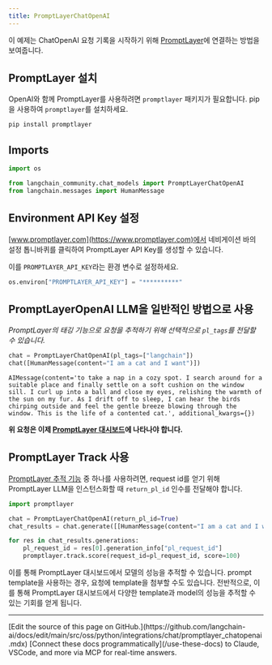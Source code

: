 ```yaml
---
title: PromptLayerChatOpenAI
---
```


이 예제는 ChatOpenAI 요청 기록을 시작하기 위해 [PromptLayer](https://www.promptlayer.com)에 연결하는 방법을 보여줍니다.

## PromptLayer 설치

OpenAI와 함께 PromptLayer를 사용하려면 `promptlayer` 패키지가 필요합니다. pip을 사용하여 `promptlayer`를 설치하세요.

```python
pip install promptlayer
```

## Imports

```python
import os

from langchain_community.chat_models import PromptLayerChatOpenAI
from langchain.messages import HumanMessage
```

## Environment API Key 설정

[www.promptlayer.com](https://www.promptlayer.com)에서 네비게이션 바의 설정 톱니바퀴를 클릭하여 PromptLayer API Key를 생성할 수 있습니다.

이를 `PROMPTLAYER_API_KEY`라는 환경 변수로 설정하세요.

```python
os.environ["PROMPTLAYER_API_KEY"] = "**********"
```

## PromptLayerOpenAI LLM을 일반적인 방법으로 사용

*PromptLayer의 태깅 기능으로 요청을 추적하기 위해 선택적으로 `pl_tags`를 전달할 수 있습니다.*

```python
chat = PromptLayerChatOpenAI(pl_tags=["langchain"])
chat([HumanMessage(content="I am a cat and I want")])
```

```output
AIMessage(content='to take a nap in a cozy spot. I search around for a suitable place and finally settle on a soft cushion on the window sill. I curl up into a ball and close my eyes, relishing the warmth of the sun on my fur. As I drift off to sleep, I can hear the birds chirping outside and feel the gentle breeze blowing through the window. This is the life of a contented cat.', additional_kwargs={})
```

**위 요청은 이제 [PromptLayer 대시보드](https://www.promptlayer.com)에 나타나야 합니다.**

## PromptLayer Track 사용

[PromptLayer 추적 기능](https://magniv.notion.site/Track-4deee1b1f7a34c1680d085f82567dab9) 중 하나를 사용하려면, request id를 얻기 위해 PromptLayer LLM을 인스턴스화할 때 `return_pl_id` 인수를 전달해야 합니다.

```python
import promptlayer

chat = PromptLayerChatOpenAI(return_pl_id=True)
chat_results = chat.generate([[HumanMessage(content="I am a cat and I want")]])

for res in chat_results.generations:
    pl_request_id = res[0].generation_info["pl_request_id"]
    promptlayer.track.score(request_id=pl_request_id, score=100)
```

이를 통해 PromptLayer 대시보드에서 모델의 성능을 추적할 수 있습니다. prompt template을 사용하는 경우, 요청에 template을 첨부할 수도 있습니다.
전반적으로, 이를 통해 PromptLayer 대시보드에서 다양한 template과 model의 성능을 추적할 수 있는 기회를 얻게 됩니다.

---

<Callout icon="pen-to-square" iconType="regular">
    [Edit the source of this page on GitHub.](https://github.com/langchain-ai/docs/edit/main/src/oss/python/integrations/chat/promptlayer_chatopenai.mdx)
</Callout>
<Tip icon="terminal" iconType="regular">
    [Connect these docs programmatically](/use-these-docs) to Claude, VSCode, and more via MCP for    real-time answers.
</Tip>

